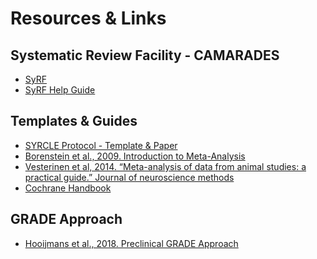 
# Resources & Links


## Systematic Review Facility - CAMARADES

- [SyRF](https://syrf.org.uk/){target="_blank"}
- [SyRF Help Guide](https://help.syrf.org.uk/){target="_blank"}


## Templates & Guides

- [SYRCLE Protocol - Template & Paper](https://onlinelibrary.wiley.com/doi/epdf/10.1002/ebm2.7){target="_blank"}
- [Borenstein et al., 2009. Introduction to Meta-Analysis](https://onlinelibrary.wiley.com/doi/book/10.1002/9780470743386){target="_blank"}
- [Vesterinen et al, 2014. "Meta-analysis of data from animal studies: a practical guide." Journal of neuroscience methods](https://doi.org/10.1016/j.jneumeth.2013.09.010){target="_blank"}
- [Cochrane Handbook](https://training.cochrane.org/handbook/current){target="_blank"}

## GRADE Approach

- [Hooijmans et al., 2018. Preclinical GRADE Approach](https://journals.plos.org/plosone/article?id=10.1371/journal.pone.0187271){target="_blank"}
